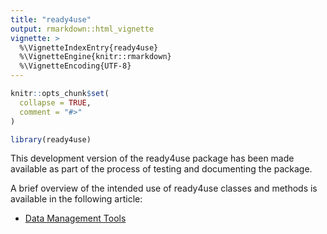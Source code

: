 ```yaml
---
title: "ready4use"
output: rmarkdown::html_vignette
vignette: >
  %\VignetteIndexEntry{ready4use}
  %\VignetteEngine{knitr::rmarkdown}
  %\VignetteEncoding{UTF-8}
---
```


```r
knitr::opts_chunk$set(
  collapse = TRUE,
  comment = "#>"
)
```

```r
library(ready4use)
```
This development version of the ready4use package has been made available as part of the process of testing and documenting the package. 


A brief overview of the intended use of ready4use classes and methods is available in the following article:


- [Data Management Tools](V_01.html)

